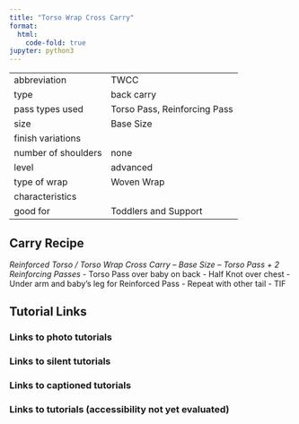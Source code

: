 ```yaml
---
title: "Torso Wrap Cross Carry"
format:
  html:
    code-fold: true
jupyter: python3
---
```


| | 
|---|---
|abbreviation	|TWCC
|type	|back carry
|pass types used	|Torso Pass, Reinforcing Pass
|size	|Base Size
|finish variations|	
|number of shoulders	|none
|level	|advanced
|type of wrap	|Woven Wrap
|characteristics	|
|good for	|Toddlers and Support

## Carry Recipe
_Reinforced Torso / Torso Wrap Cross Carry – Base Size – Torso Pass + 2 Reinforcing Passes_
- Torso Pass over baby on back
- Half Knot over chest
- Under arm and baby’s leg for Reinforced Pass
- Repeat with other tail
- TIF

## Tutorial Links
### Links to photo tutorials
### Links to silent tutorials
### Links to captioned tutorials
### Links to tutorials (accessibility not yet evaluated)
